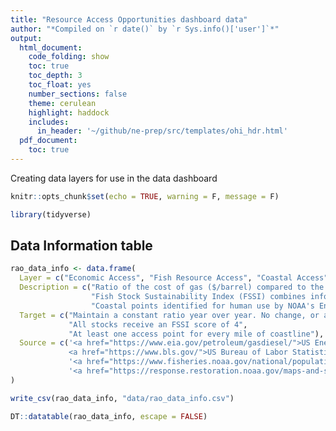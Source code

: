 ```yaml
---
title: "Resource Access Opportunities dashboard data"
author: "*Compiled on `r date()` by `r Sys.info()['user']`*"
output: 
  html_document:
    code_folding: show
    toc: true
    toc_depth: 3
    toc_float: yes
    number_sections: false
    theme: cerulean
    highlight: haddock
    includes: 
      in_header: '~/github/ne-prep/src/templates/ohi_hdr.html'
  pdf_document:
    toc: true
---
```


Creating data layers for use in the data dashboard

```r
knitr::opts_chunk$set(echo = TRUE, warning = F, message = F)

library(tidyverse)
```

## Data Information table

```r
rao_data_info <- data.frame(
  Layer = c("Economic Access", "Fish Resource Access", "Coastal Access"),
  Description = c("Ratio of the cost of gas ($/barrel) compared to the median wage",
                  "Fish Stock Sustainability Index (FSSI) combines information from stock assessments to measure stock sustainability on a 0-4 scale",
                  "Coastal points identified for human use by NOAA's Environmental Sensitivity Index"),
  Target = c("Maintain a constant ratio year over year. No change, or a negative change indicating increased economic access, results in a perfect score. If the ratio doubles, the region scores 0.",
             "All stocks receive an FSSI score of 4",
             "At least one access point for every mile of coastline"),
  Source = c('<a href="https://www.eia.gov/petroleum/gasdiesel/">US Energy Information Administration</a>
             <a href="https://www.bls.gov/">US Bureau of Labor Statistics</a>',
             '<a href="https://www.fisheries.noaa.gov/national/population-assessments/status-us-fisheries">NOAA Fish Stock Sustainability Index</a>',
             '<a href="https://response.restoration.noaa.gov/maps-and-spatial-data/download-esi-maps-and-gis-data.html">NOAA Office of Response & Restoration</a>')
)

write_csv(rao_data_info, "data/rao_data_info.csv")

DT::datatable(rao_data_info, escape = FALSE)
```
